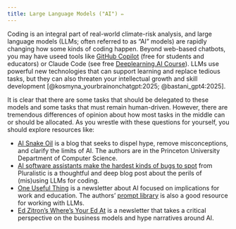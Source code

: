 ```yaml
---
title: Large Language Models ("AI") ✏️
---
```


Coding is an integral part of real-world climate-risk analysis, and large language models (LLMs; often referred to as "AI" models) are rapidly changing how some kinds of coding happen.
Beyond web-based chatbots, you may have useed tools like [GitHub Copilot](https://github.com/features/copilot){target=_blank} (free for students and educators) or Claude Code (see free [Deeplearning.AI Course](https://www.deeplearning.ai/short-courses/claude-code-a-highly-agentic-coding-assistant/)).
LLMs use powerful new technologies that can support learning and replace tedious tasks, but they can also threaten your intellectual growth and skill development [@kosmyna_yourbrainonchatgpt:2025; @bastani_gpt4:2025].

It is clear that there are some tasks that should be delegated to these models and some tasks that must remain human-driven.
However, there are tremendous differences of opinion about how most tasks in the middle can or should be allocated.
As you wrestle with these questions for yourself, you should explore resources like:

- [AI Snake Oil](https://www.aisnakeoil.com/){target=_blank}
  is a blog that seeks to dispel hype, remove misconceptions, and clarify the limits of AI.
  The authors are in the Princeton University Department of Computer Science.
- [AI software assistants make the hardest kinds of bugs to spot](https://pluralistic.net/2025/08/04/bad-vibe-coding/#maximally-codelike-bugs) from Pluralistic is a thoughtful and deep blog post about the perils of (mis)using LLMs for coding.
- [One Useful Thing](https://www.oneusefulthing.org/) is a newsletter about AI focused on implications for work and education. The authors' [prompt library](https://www.moreusefulthings.com/prompts) is also a good resource for working with LLMs.
- [Ed Zitron's Where's Your Ed At](https://www.wheresyoured.at/) is a newsletter that takes a critical perspective on the business models and hype narratives around AI.
